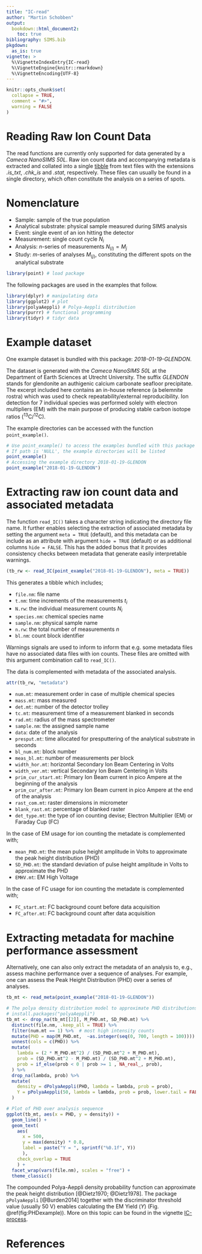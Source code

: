 ```yaml
---
title: "IC-read"
author: "Martin Schobben" 
output: 
  bookdown::html_document2:
    toc: true
bibliography: SIMS.bib
pkgdown:
  as_is: true
vignette: >
  %\VignetteIndexEntry{IC-read}
  %\VignetteEngine{knitr::rmarkdown}
  %\VignetteEncoding{UTF-8}
---
```


```r
knitr::opts_chunk$set(
  collapse = TRUE,
  comment = "#>",
  warning = FALSE
)
```


# Reading Raw Ion Count Data

The read functions are currently only supported for data generated by a *Cameca NanoSIMS 50L*. Raw ion count data and accompanying metadata is extracted and collated into a single [tibble](https://cran.r-project.org/web/packages/tibble/vignettes/tibble.html) from text files with the extensions *.is_txt*, *.chk_is* and *.stat*, respectively. These files can usually be found in a single directory, which often constitute the analysis on a series of spots.


# Nomenclature

* Sample: sample of the true population
* Analytical substrate: physical sample measured during SIMS analysis
* Event: single event of an ion hitting the detector
* Measurement: single count cycle $N_i$
* Analysis: $n$-series of measurements $N_{(i)} = M_j$ 
* Study: $m$-series of analyses $M_{(j)}$, constituting the different spots on the analytical substrate   


```r
library(point) # load package
```


The following packages are used in the examples that follow.


```r
library(dplyr) # manipulating data
library(ggplot2) # plot
library(polyaAeppli) # Polya-Aeppli distribution
library(purrr) # functional programming
library(tidyr) # tidyr data
```


# Example dataset

One example dataset is bundled with this package: *2018-01-19-GLENDON*.

The dataset is generated with the *Cameca NanoSIMS 50L* at the Department of Earth Sciences at Utrecht University. The suffix *GLENDON* stands for glendonite an authigenic calcium carbonate seafloor precipitate. The excerpt included here contains an in-house reference (a belemnite rostra) which was used to check repeatability/external reproducibility. Ion detection for 7 individual species was performed solely with electron multipliers (EM) with the main purpose of producing stable carbon isotope ratios (^13^C/^12^C). 

The example directories can be accessed with the function `point_example()`.


```r
# Use point_example() to access the examples bundled with this package 
# If path is 'NULL', the example directories will be listed
point_example()
# Accessing the example directory 2018-01-19-GLENDON
point_example("2018-01-19-GLENDON")
```


# Extracting raw ion count data and associated metadata

The function `read_IC()` takes a character string indicating the directory file name. It further enables selecting the extraction of associated metadata by setting the argument `meta = TRUE` (default), and this metadata can be include as an attribute with argument `hide = TRUE` (default) or as additional columns `hide = FALSE`. This has the added bonus that it provides consistency checks between metadata that generate easily interpretable warnings. 

```r
(tb_rw <- read_IC(point_example("2018-01-19-GLENDON"), meta = TRUE))
```

This generates a tibble which includes;

* `file.nm`: file name
* `t.nm`: time increments of the measurements $t_i$
* `N.rw`: the individual measurement counts $N_i$
* `species.nm`: chemical species name
* `sample.nm`: physical sample name
* `n.rw`: the total number of measurements $n$
* `bl.nm`: count block identifier

Warnings signals are used to inform to inform that e.g. some metadata files have no associated data files with ion counts. These files are omitted with this argument combination call to `read_IC()`.

<!-- The second warning indicates that there are inconsistencies in the length $n$ of the analyses when comparing raw data and the actual rows of count data. This can indicates that an analysis was aborted leaving an incomplete ion count sequences. To figure out which file this is use the function compare_length(), which uses the `waldo` package to compare objects. -->

The data is complemented with metadata of the associated analysis.

```r
attr(tb_rw, "metadata")
```

* `num.mt`: measurement order in case of multiple chemical species
* `mass.mt`: mass measured
* `det.mt`: number of the detector trolley
* `tc.mt`: measurement time of a measurement blanked in seconds
* `rad.mt`: radius of the mass spectrometer
* `sample.nm`: the assigned sample name
* `data`: date of the analysis
* `presput.mt`: time allocated for presputtering of the analytical substrate in seconds
* `bl_num.mt`: block number
* `meas_bl.mt`: number of measurements per block
* `width_hor.mt`: horizontal Secondary Ion Beam Centering in Volts
* `width_ver.mt`: vertical Secondary Ion Beam Centering in Volts
* `prim_cur_start.mt`: Primary Ion Beam current in pico Ampere at the beginning of the analysis
* `prim_cur_after.mt`: Primary Ion Beam current in pico Ampere at the end of the analysis
* `rast_com.mt`: raster dimensions in micrometer
* `blank_rast.mt`: percentage of blanked raster
* `det_type.mt`: the type of ion counting devise; Electron Multiplier (EM) or Faraday Cup (FC) 

In the case of EM usage for ion counting the metadate is complemented with;

* `mean_PHD.mt`: the mean pulse height amplitude in Volts to approximate the peak height distribution (PHD)
* `SD_PHD.mt`: the standard deviation of pulse height amplitude in Volts to approximate the PHD 
* `EMHV.mt`: EM High Voltage  

In the case of FC usage for ion counting the metadate is complemented with;

* `FC_start.mt`: FC background count before data acquisition
* `FC_after.mt`: FC background count after data acquisition


# Extracting metadata for machine performance assessment

Alternatively, one can also only extract the metadata of an analysis to, e.g., assess machine performance over a sequence of analyses. For example, one can assess the Peak Height Distribution (PHD) over a series of analyses.  


```r

tb_mt <- read_meta(point_example("2018-01-19-GLENDON"))

# The polya density distribution model to approximate PHD distributions
# install.packages("polyaAeppli")
tb_mt <- drop_na(tb_mt[[2]], M_PHD.mt, SD_PHD.mt) %>% 
  distinct(file.nm, .keep_all = TRUE) %>% 
  filter(num.mt == 1) %>%  # most high intensity counts
  mutate(PHD = map(M_PHD.mt,  ~as.integer(seq(0, 700, length = 100)))) %>%
  unnest(cols = c(PHD)) %>% 
  mutate(
    lambda = (2 * M_PHD.mt^2) / (SD_PHD.mt^2 + M_PHD.mt),
    prob = (SD_PHD.mt^2 - M_PHD.mt) / (SD_PHD.mt^2 + M_PHD.mt),
    prob = if_else(prob < 0 | prob >= 1 , NA_real_, prob),
  ) %>% 
  drop_na(lambda, prob) %>% 
  mutate(
    density = dPolyaAeppli(PHD, lambda = lambda, prob = prob),
    Y = pPolyaAeppli(50, lambda = lambda, prob = prob, lower.tail = FALSE)
  ) 

# Plot of PHD over analysis sequence
ggplot(tb_mt, aes(x = PHD, y = density)) +
  geom_line() +
  geom_text(
    aes(
      x = 500, 
      y = max(density) * 0.8, 
      label = paste("Y = ", sprintf("%0.1f", Y))
      ),
    check_overlap = TRUE
    ) +
  facet_wrap(vars(file.nm), scales = "free") +
  theme_classic()
```


The compounded Polya-Aeppli density probability function can approximate the peak height distribution  [@Dietz1970; @Dietz1978]. The package `pPolyaAeppli` [@Burden2014] together with the discriminator threshold value (usually 50 V) enables calculating the EM Yield ($Y$) (Fig. \@ref(fig:PHDexample)). More on this topic can be found in the vignette [IC-process](IC-process.html).


# References
